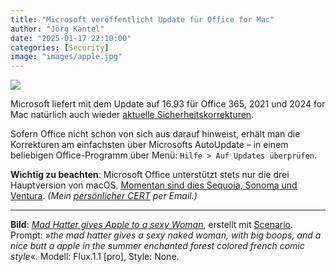 ```yaml
---
title: "Microsoft veröffentlicht Update für Office for Mac"
author: "Jörg Kantel"
date: "2025-01-17 22:10:00"
categories: [Security]
image: "images/apple.jpg"
---
```


[![](images/apple-b.jpg)](https://www.flickr.com/photos/schockwellenreiter/54060471790/)

Microsoft liefert mit dem Update auf 16.93 für Office 365, 2021 und 2024 for Mac natürlich auch wieder [aktuelle Sicherheitskorrekturen](https://docs.microsoft.com/en-us/officeupdates/release-notes-office-for-mac).

Sofern Office nicht schon von sich aus darauf hinweist, erhält man die Korrekturen am einfachsten über Microsofts AutoUpdate -- in einem beliebigen Office-Programm über Menü: `Hilfe > Auf Updates überprüfen`.

**Wichtig zu beachten**: Microsoft Office unterstützt stets nur die drei Hauptversion von macOS. [Momentan sind dies  Sequoia, Sonoma und Ventura](https://support.microsoft.com/de-de/office/aktualisieren-sie-macos-um-weiterhin-microsoft-365-und-office-für-mac-updates-zu-erhalten-16b8414f-08ec-4b24-8c91-10a918f649f8).  *(Mein [persönlicher CERT](https://wwwuser.gwdguser.de/~mreiman1/) per Email.)*

---

**Bild**: *[Mad Hatter gives Apple to a sexy Woman](https://www.flickr.com/photos/schockwellenreiter/54060471790/)*, erstellt mit [Scenario](http://cognitiones.kantel-chaos-team.de/technikgeschichte/rechnerundnetze/scenario.html). Prompt: »*the mad hatter gives a sexy naked woman, with big boops, and a nice butt a apple in the summer enchanted forest colored french comic style*«. Modell: Flux.1.1 [pro], Style: None.